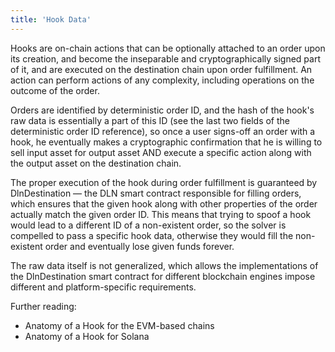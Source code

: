 ```yaml
---
title: 'Hook Data'
---
```


Hooks are on-chain actions that can be optionally attached to an order upon its creation, and become the inseparable and cryptographically signed part
of it, and are executed on the destination chain upon order fulfillment. An action can perform actions of any complexity, including operations on the
outcome of the order. 

Orders are identified by deterministic order ID, and the hash of the hook's raw data is essentially a part of this ID (see the last two fields of the
deterministic order ID reference), so once a user signs-off an order with a hook, he eventually makes a cryptographic confirmation that he is willing
to sell input asset for output asset AND execute a specific action along with the output asset on the destination chain.

The proper execution of the hook during order fulfillment is guaranteed by DlnDestination — the DLN smart contract responsible for filling orders,
which ensures that the given hook along with other properties of the order actually match the given order ID. This means that trying to spoof a hook
would lead to a different ID of a non-existent order, so the solver is compelled to pass a specific hook data, otherwise they would fill the
non-existent order and eventually lose given funds forever.

The raw data itself is not generalized, which allows the implementations of the DlnDestination smart contract for different blockchain engines impose
different and platform-specific requirements.

Further reading:
- Anatomy of a Hook for the EVM-based chains
- Anatomy of a Hook for Solana